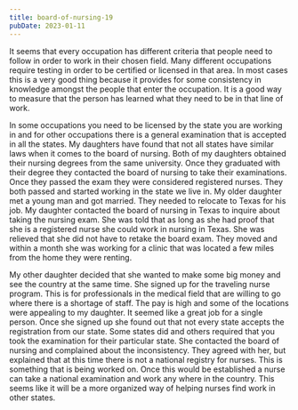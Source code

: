 ```yaml
---
title: board-of-nursing-19
pubDate: 2023-01-11
---
```


It seems that every occupation has different criteria that people need to follow in order to work in their chosen field. Many different occupations require testing in order to be certified or licensed in that area. In most cases this is a very good thing because it provides for some consistency in knowledge amongst the people that enter the occupation. It is a good way to measure that the person has learned what they need to be in that line of work.

In some occupations you need to be licensed by the state you are working in and for other occupations there is a general examination that is accepted in all the states. My daughters have found that not all states have similar laws when it comes to the board of nursing. Both of my daughters obtained their nursing degrees from the same university. Once they graduated with their degree they contacted the board of nursing to take their examinations. Once they passed the exam they were considered registered nurses. They both passed and started working in the state we live in. My older daughter met a young man and got married. They needed to relocate to Texas for his job. My daughter contacted the board of nursing in Texas to inquire about taking the nursing exam. She was told that as long as she had proof that she is a registered nurse she could work in nursing in Texas. She was relieved that she did not have to retake the board exam. They moved and within a month she was working for a clinic that was located a few miles from the home they were renting.

My other daughter decided that she wanted to make some big money and see the country at the same time. She signed up for the traveling nurse program. This is for professionals in the medical field that are willing to go where there is a shortage of staff. The pay is high and some of the locations were appealing to my daughter. It seemed like a great job for a single person. Once she signed up she found out that not every state accepts the registration from our state. Some states did and others required that you took the examination for their particular state. She contacted the board of nursing and complained about the inconsistency. They agreed with her, but explained that at this time there is not a national registry for nurses. This is something that is being worked on. Once this would be established a nurse can take a national examination and work any where in the country. This seems like it will be a more organized way of helping nurses find work in other states.